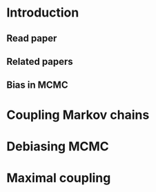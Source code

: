 # Introduction

## Read paper

## Related papers

## Bias in MCMC

# Coupling Markov chains

# Debiasing MCMC

# Maximal coupling

